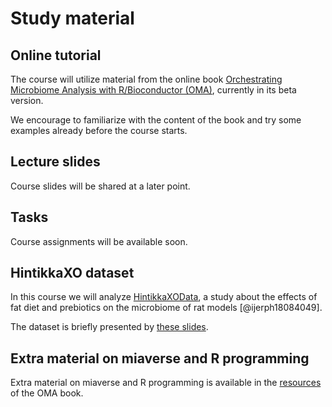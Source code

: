 # Study material {#material}


## Online tutorial

The course will utilize material from the online book
[Orchestrating Microbiome Analysis with R/Bioconductor (OMA)](https://microbiome.github.io/OMA/), currently in its beta version.

We encourage to familiarize with the content of the book and try some examples
already before the course starts.


## Lecture slides

Course slides will be shared at a later point.



## Tasks

Course assignments will be available soon.


## HintikkaXO dataset

In this course we will analyze
[HintikkaXOData](https://microbiome.github.io/microbiomeDataSets/reference/HintikkaXOData.html),
a study about the effects of fat diet and prebiotics on the microbiome of rat models [@ijerph18084049].

The dataset is briefly presented by [these slides]().


## Extra material on miaverse and R programming

Extra material on miaverse and R programming is available in the [resources](https://microbiome.github.io/OMA/resources.html) of the OMA book.
